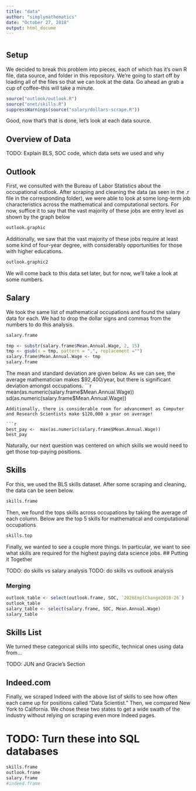 ```yaml
---
title: "data"
author: "simplymathematics"
date: "October 27, 2018"
output: html_docume
---
```

#
## Setup
We decided to break this problem into pieces, each of which has it's own R file, data source, and folder in this repository. We're going to start off by loading all of the files so that we can look at the data. Go ahead an grab a cup of coffee--this will take a minute.

```r
source("outlook/outlook.R")
source("onet/skills.R")
suppressWarnings(source("salary/dollars-scrape.R"))
```

Good, now that's that is done, let's look at each data source. 

## Overview of Data

TODO: Explain BLS, SOC code, which data sets we used and why



## Outlook

First, we consulted with the Bureau of Labor Statistics about the occupational outlook. After scraping and cleaning the data (as seen in the .r file in the corresponding folder), we were able to look at some long-term job characteristics across the mathematical and computational sectors. For now, suffice it to say that the vast majority of these jobs are entry level as shown by the graph below

```r
outlook.graphic
```
Additionally, we saw that the vast majority of these jobs require at least some kind of four-year degree, with considerably opportunities for those with higher educations.
```r
outlook.graphic2
```
We will come back to this data set later, but for now, we'll take a look at some numbers.

## Salary
We took the same list of mathematical occupations and found the salary data for each. We had to drop the dollar signs and commas from the numbers to do this analysis.
```r
salary.frame

tmp <- substr(salary.frame$Mean.Annual.Wage, 2, 15)
tmp <- gsub(x = tmp, pattern = ",", replacement ="")
salary.frame$Mean.Annual.Wage <- tmp
salary.frame
```
The mean and standard deviation are given below. As we can see, the average mathematician makes $92,400/year, but there is significant deviation amongst occupations.
```r
mean(as.numeric(salary.frame$Mean.Annual.Wage))
sd(as.numeric(salary.frame$Mean.Annual.Wage))
```
Additionally, there is considerable room for advancement as Computer and Research Scientists make $120,000 a year on average!

```r
best_pay <-  max(as.numeric(salary.frame$Mean.Annual.Wage))
best_pay
```
Naturally, our next question was centered on which skills we would need to get those top-paying positions.

## Skills
For this, we used the BLS skills dataset. After some scraping and cleaning, the data can be seen below.
```r
skills.frame
```
Then, we found the tops skills across occupations by taking the average of each column. Below are the top 5 skills for mathematical and computational occupations
```r
skills.top
```
Finally, we wanted to see a couple more things. In particular, we want to see what skills are required for the highest paying data science jobs.
## Putting it Together

TODO: do skills vs salary analysis
TODO: do skills vs outlook analysis

### Merging

```r
outlook_table <- select(outlook.frame, SOC, `2026EmplChange2016-26`)
outlook_table
salary_table <- select(salary.frame, SOC, Mean.Annual.Wage)
salary_table

```

## Skills List
We turned these categorical skills into specific, technical ones using data from...

TODO: JUN and Gracie's Section

## Indeed.com
Finally, we scraped Indeed with the above list of skills to see how often each came up for positions called "Data Scientist." Then, we compared New York to California. We chose these two states to get a wide swath of the industry without relying on scraping even more Indeed pages.

# TODO: Turn these into SQL databases
```r
skills.frame
outlook.frame
salary.frame
#indeed.frame
```